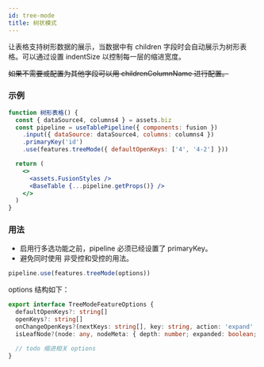 ```yaml
---
id: tree-mode
title: 树状模式
---
```


让表格支持树形数据的展示，当数据中有 children 字段时会自动展示为树形表格。可以通过设置 indentSize 以控制每一层的缩进宽度。

~~如果不需要或配置为其他字段可以用 childrenColumnName 进行配置。~~

### 示例

```jsx live
function 树形表格() {
  const { dataSource4, columns4 } = assets.biz
  const pipeline = useTablePipeline({ components: fusion })
    .input({ dataSource: dataSource4, columns: columns4 })
    .primaryKey('id')
    .use(features.treeMode({ defaultOpenKeys: ['4', '4-2'] }))

  return (
    <>
      <assets.FusionStyles />
      <BaseTable {...pipeline.getProps()} />
    </>
  )
}
```

### 用法

- 启用行多选功能之前，pipeline 必须已经设置了 primaryKey。
- 避免同时使用 非受控和受控的用法。

```jsx
pipeline.use(features.treeMode(options))
```

options 结构如下：

```typescript
export interface TreeModeFeatureOptions {
  defaultOpenKeys?: string[]
  openKeys?: string[]
  onChangeOpenKeys?(nextKeys: string[], key: string, action: 'expand' | 'collapse'): void
  isLeafNode?(node: any, nodeMeta: { depth: number; expanded: boolean; rowKey: string }): boolean

  // todo 缩进相关 options
}
```
